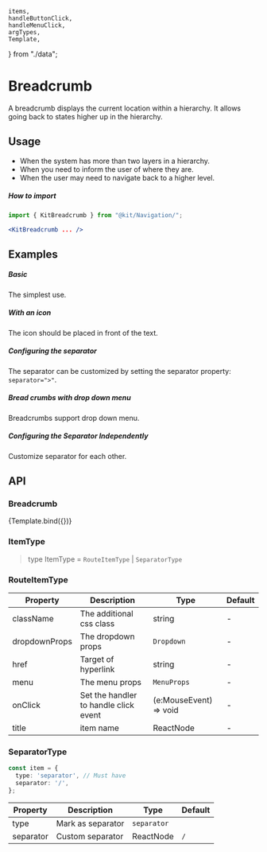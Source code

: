 
    items,
    handleButtonClick,
    handleMenuClick,
    argTypes,
    Template,
} from "./data";

<Meta
    title="Design System/Navigation/Breadcrumb"
    component={KitBreadcrumb}
    argTypes={argTypes}
/>

# Breadcrumb
A breadcrumb displays the current location within a hierarchy. It allows going back to states higher up in the hierarchy.

## Usage

- When the system has more than two layers in a hierarchy.
- When you need to inform the user of where they are.
- When the user may need to navigate back to a higher level.

##### How to import
```jsx
import { KitBreadcrumb } from "@kit/Navigation/";

<KitBreadcrumb ... />
```

## Examples

##### Basic
The simplest use.

<CustomCanvas content={Exemples.Basic} source={Sources.Basic} />

##### With an icon
The icon should be placed in front of the text.

<CustomCanvas content={Exemples.Icon} source={Sources.Icon} />

##### Configuring the separator
The separator can be customized by setting the separator property: `separator=">"`.

<CustomCanvas content={Exemples.Separator} source={Sources.Separator} />

##### Bread crumbs with drop down menu
Breadcrumbs support drop down menu.

<CustomCanvas content={Exemples.Dropdown} source={Sources.Dropdown} />

##### Configuring the Separator Independently
Customize separator for each other.

<CustomCanvas content={Exemples.IndependentSeparator} source={Sources.IndependentSeparator} />

## API

### Breadcrumb

<Canvas>
    <Story name="Breadcrumb">{Template.bind({})}</Story>
</Canvas>

<Controls story="Breadcrumb" />

### ItemType

> type ItemType = `RouteItemType` | `SeparatorType`

### RouteItemType

| Property | Description | Type | Default |
| --- | --- | --- | --- |
| className | The additional css class | string | - |
| dropdownProps | The dropdown props | `Dropdown` | - |
| href | Target of hyperlink | string | - |
| menu | The menu props | `MenuProps` | - |
| onClick | Set the handler to handle click event | (e:MouseEvent) => void | - |
| title | item name | ReactNode | - |

### SeparatorType

```ts
const item = {
  type: 'separator', // Must have
  separator: '/',
};
```

| Property  | Description       | Type        | Default |
| --------- | ----------------- | ----------- | ------- |
| type      | Mark as separator | `separator` |         |
| separator | Custom separator  | ReactNode   | `/`     |